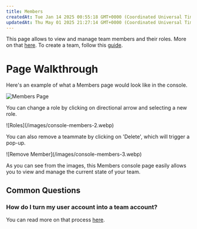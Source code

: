 ```yaml
---
title: Members
createdAt: Tue Jan 14 2025 00:55:18 GMT+0000 (Coordinated Universal Time)
updatedAt: Thu May 01 2025 21:27:14 GMT+0000 (Coordinated Universal Time)
---
```


This page allows to view and manage team members and their roles. More on that [here](/documentation/teams/teams-roles). To create a team, follow this [guide](/documentation/teams/teams-quickstart).

# Page Walkthrough

Here's an example of what a Members page would look like in the console.

![Members Page](/images/console-members.webp)

You can change a role by clicking on directional arrow and selecting a new role.

<Frame caption="Roles">
![Roles](/images/console-members-2.webp)
</Frame>

You can also remove a teammate by clicking on 'Delete', which will trigger a pop-up.

<Frame caption="Remove Member">
![Remove Member](/images/console-members-3.webp)
</Frame>

As you can see from the images, this Members console page easily allows you to view and manage the current state of your team.

## Common Questions

### How do I turn my user account into a team account?

You can read more on that process [here](/documentation/teams/team-creation).
